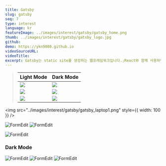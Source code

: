 ```yaml
---
title: Gatsby
slug: gatsby
seq: 7
type: interest
language: kr
featureImage: ../images/interest/gatsby/gatsby_home.png
thumb: ../images/interest/gatsby/gatsby_logo.jpg
github:
demo: https://ykn9080.github.io
videoSourceURL:
videoTitle:
excerpt: Gatsby는 static site를 생성하는 웹프레임워크입니다.;React와 함께 사용하면 React의 모든 기능과 함께 gatsby의 수많은 플러그인 툴들을 사용하여 Rich하면서 가벼운 정적 사이틀 생성할 수 있습니다.
---
```


> | Light Mode                                                 | Dark Mode                                                       |
> | ---------------------------------------------------------- | --------------------------------------------------------------- |
> | <img src="../images/interest/gatsby/gatsby_laptop1.png" /> | <img src="../images/interest/gatsby/gatsby_laptop1_dark.png" /> |
> | <img src="../images/interest/gatsby/gatsby_pad1.png"/>     | <img src="../images/interest/gatsby/gatsby_pad1_dark.png" />    |
> | <img src="../images/interest/gatsby/gatsby_mobile1.png"/>  | <img src="../images/interest/gatsby/gatsby_mobile1_dark.png"/>  |

<img
  src="../images/interest/gatsby/gatsby_laptop1.png"
  style={{ width: 100 }}
/>

![FormEdit](../images/interest/gatsby/gatsby_laptop1.png)
![FormEdit](../images/interest/gatsby/gatsby_pad1.png "#width=32px;height=32px;position=absolute;lightbox=true;title=Image Title")

![FormEdit](../images/interest/gatsby/gatsby_mobile1_small.png)

### Dark Mode

![FormEdit](../images/interest/gatsby/gatsby_laptop1_dark.png)
![FormEdit](../images/interest/gatsby/gatsby_pad1_dark.png)
![FormEdit](../images/interest/gatsby/gatsby_mobile1_dark.png)
